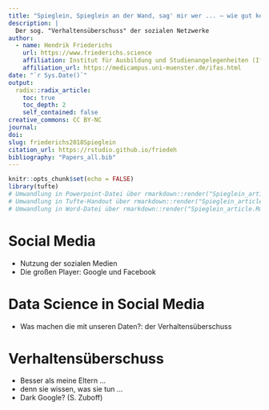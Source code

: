 ```yaml
---
title: "Spieglein, Spieglein an der Wand, sag' mir wer ... – wie gut kennen mich Facebook & Co.?"
description: |
  Der sog. "Verhaltensüberschuss" der sozialen Netzwerke
author:
  - name: Hendrik Friederichs
    url: https://www.friederichs.science
    affiliation: Institut für Ausbildung und Studienangelegenheiten (IfAS) der Medizinischen Fakultät Münster
    affiliation_url: https://medicampus.uni-muenster.de/ifas.html
date: "`r Sys.Date()`"
output: 
  radix::radix_article:
    toc: true
    toc_depth: 2
    self_contained: false
creative_commons: CC BY-NC
journal:
doi:
slug: friederichs2018Spieglein
citation_url: https://rstudio.github.io/friedeh
bibliography: "Papers_all.bib"
---
```


```r
knitr::opts_chunk$set(echo = FALSE)
library(tufte)
# Umwandlung in Powerpoint-Datei über rmarkdown::render("Spieglein_article.Rmd", output_format = "powerpoint_presentation", output_options = list(reference_doc = "my-styles.pptx"))
# Umwandlung in Tufte-Handout über rmarkdown::render("Spieglein_article.Rmd", output_format = "tufte_handout")
# Umwandlung in Word-Datei über rmarkdown::render("Spieglein_article.Rmd", output_format = "word_document")
```

# Social Media
* Nutzung der sozialen Medien
* Die großen Player: Google und Facebook

# Data Science in Social Media
* Was machen die mit unseren Daten?: der Verhaltensüberschuss

# Verhaltensüberschuss
* Besser als meine Eltern ...
* denn sie wissen, was sie tun ...
* Dark Google? (S. Zuboff)




